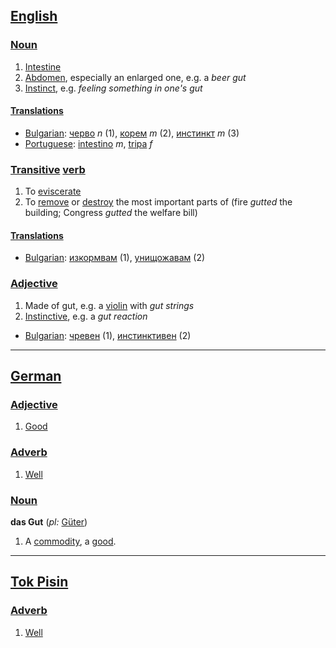 ==[[English]]==

===[[Noun]]===

# [[Intestine]]
# [[Abdomen]], especially an enlarged one, e.g. a ''beer gut''
# [[Instinct]], e.g. ''feeling something in one's gut''

====[[Translations]]====

* [[Bulgarian]]: [[черво]] ''n'' (1), [[корем]] ''m'' (2), [[инстинкт]] ''m'' (3)
* [[Portuguese]]: [[intestino]] ''m'', [[tripa]] ''f''

===[[Transitive]] [[verb]]===

# To [[eviscerate]]
# To [[remove]] or [[destroy]] the most important parts of (fire ''gutted'' the building; Congress ''gutted'' the welfare bill)

====[[Translations]]====

* [[Bulgarian]]: [[изкормвам]] (1), [[унищожавам]] (2)

===[[Adjective]]===

# Made of gut, e.g. a [[violin]] with ''gut strings''
# [[Instinctive]], e.g. a ''gut reaction''

* [[Bulgarian]]: [[чревен]] (1), [[инстинктивен]] (2)

----
==[[German]]==

===[[Adjective]]===

# [[Good]]

===[[Adverb]]===

# [[Well]]

===[[Noun]]===
'''das Gut''' (''pl:'' [[Güter]])

#A [[commodity]], a [[good]].

----
==[[Tok Pisin]]==

===[[Adverb]]===

# [[Well]]